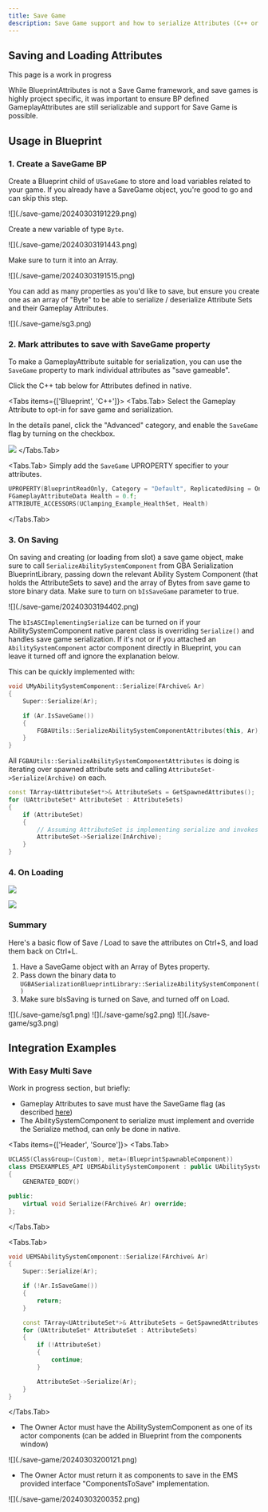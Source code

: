 ```yaml
---
title: Save Game
description: Save Game support and how to serialize Attributes (C++ or BP defined) for a given Actor
---
```



## Saving and Loading Attributes

<Callout type="default">
This page is a work in progress
</Callout>

While BlueprintAttributes is not a Save Game framework, and save games is highly project specific, it was important to ensure BP defined GameplayAttributes are still serializable and support for Save Game is possible.

## Usage in Blueprint

### 1. Create a SaveGame BP

Create a Blueprint child of `USaveGame` to store and load variables related to your game. If you already have a SaveGame object, you're good to go and can skip this step.

<Zoom>
![](./save-game/20240303191229.png)
</Zoom>

Create a new variable of type `Byte`.

<Zoom>
![](./save-game/20240303191443.png)
</Zoom>

Make sure to turn it into an Array.

<Zoom>
![](./save-game/20240303191515.png)
</Zoom>

You can add as many properties as you'd like to save, but ensure you create one as an array of "Byte" to be able to serialize / deserialize Attribute Sets and their Gameplay Attributes.

<Zoom>
![](./save-game/sg3.png)
</Zoom>

### 2. Mark attributes to save with SaveGame property

To make a GameplayAttribute suitable for serialization, you can use the `SaveGame` property to mark individual attributes as "save gameable".

<Callout type="info">
Click the C++ tab below for Attributes defined in native.
</Callout>

<Tabs items={['Blueprint', 'C++']}>
  <Tabs.Tab>
  Select the Gameplay Attribute to opt-in for save game and serialization.

  In the details panel, click the "Advanced" category, and enable the `SaveGame` flag by turning on the checkbox.

  ![](./save-game/20240303193714.png)
  </Tabs.Tab>

  <Tabs.Tab>
  Simply add the `SaveGame` UPROPERTY specifier to your attributes.

```cpp
UPROPERTY(BlueprintReadOnly, Category = "Default", ReplicatedUsing = OnRep_Health, SaveGame)
FGameplayAttributeData Health = 0.f;
ATTRIBUTE_ACCESSORS(UClamping_Example_HealthSet, Health)
```
  
  </Tabs.Tab>
</Tabs>

### 3. On Saving

On saving and creating (or loading from slot) a save game object, make sure to call `SerializeAbilitySystemComponent` from GBA Serialization BlueprintLibrary, passing down the relevant Ability System Component (that holds the AttributeSets to save) and the array of Bytes from save game to store binary data. Make sure to turn on `bIsSaveGame` parameter to true.

<Zoom>
![](./save-game/20240303194402.png)
</Zoom>

The `bIsASCImplementingSerialize` can be turned on if your AbilitySystemComponent native parent class is overriding `Serialize()` and handles save game serialization. If it's not or if you attached an `AbilitySystemComponent` actor component directly in Blueprint, you can leave it turned off and ignore the explanation below.

This can be quickly implemented with:

```cpp
void UMyAbilitySystemComponent::Serialize(FArchive& Ar)
{
	Super::Serialize(Ar);

	if (Ar.IsSaveGame())
	{
		FGBAUtils::SerializeAbilitySystemComponentAttributes(this, Ar);
	}
}
```

All `FGBAUtils::SerializeAbilitySystemComponentAttributes` is doing is iterating over spawned attribute sets and calling `AttributeSet->Serialize(Archive)` on each.

```cpp
const TArray<UAttributeSet*>& AttributeSets = GetSpawnedAttributes();
for (UAttributeSet* AttributeSet : AttributeSets)
{
	if (AttributeSet)
	{
		// Assuming AttributeSet is implementing serialize and invokes FGBAUtils::SerializeAttributeSet
		AttributeSet->Serialize(InArchive);
	}
}
```

### 4. On Loading

![](./save-game/20240303194402.png)

![](./save-game/20240303194411.png)


### Summary

Here's a basic flow of Save / Load to save the attributes on Ctrl+S, and load them back on Ctrl+L.

1. Have a SaveGame object with an Array of Bytes property.
2. Pass down the binary data to `UGBASerializationBlueprintLibrary::SerializeAbilitySystemComponent()`
3. Make sure bIsSaving is turned on Save, and turned off on Load.

<Zoom>
![](./save-game/sg1.png)
</Zoom>

<Zoom>
![](./save-game/sg2.png)
</Zoom>

<Zoom>
![](./save-game/sg3.png)
</Zoom>

## Integration Examples

### With Easy Multi Save

Work in progress section, but briefly:

- Gameplay Attributes to save must have the SaveGame flag (as described [here](#2-mark-attributes-to-save-with-savegame-property))
- The AbilitySystemComponent to serialize must implement and override the Serialize method, can only be done in native.

<Tabs items={['Header', 'Source']}>
  <Tabs.Tab>
```cpp
UCLASS(ClassGroup=(Custom), meta=(BlueprintSpawnableComponent))
class EMSEXAMPLES_API UEMSAbilitySystemComponent : public UAbilitySystemComponent
{
	GENERATED_BODY()

public:
	virtual void Serialize(FArchive& Ar) override;
};
```
  </Tabs.Tab>

  <Tabs.Tab>
```cpp
void UEMSAbilitySystemComponent::Serialize(FArchive& Ar)
{
	Super::Serialize(Ar);

	if (!Ar.IsSaveGame())
	{
		return;
	}

	const TArray<UAttributeSet*>& AttributeSets = GetSpawnedAttributes();
	for (UAttributeSet* AttributeSet : AttributeSets)
	{
		if (!AttributeSet)
		{
			continue;
		}

		AttributeSet->Serialize(Ar);
	}
}
```
  </Tabs.Tab>
</Tabs>

- The Owner Actor must have the AbilitySystemComponent as one of its actor components (can be added in Blueprint from the components window)

<Zoom>
![](./save-game/20240303200121.png)
</Zoom>


- The Owner Actor must return it as components to save in the EMS provided interface "ComponentsToSave" implementation.


<Zoom>
![](./save-game/20240303200352.png)
</Zoom>